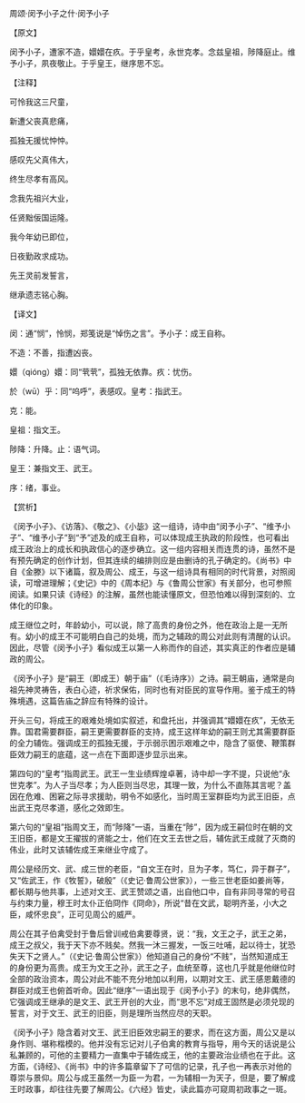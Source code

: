 

周颂·闵予小子之什·闵予小子

【原文】

闵予小子，遭家不造，嬛嬛在疚。于乎皇考，永世克孝。念兹皇祖，陟降庭止。维予小子，夙夜敬止。于乎皇王，继序思不忘。

【注释】

可怜我这三尺童，

新遭父丧真悲痛，

孤独无援忧忡忡。

感叹先父真伟大，

终生尽孝有高风。

念我先祖兴大业，

任贤黜佞国运隆。

我今年幼已即位，

日夜勤政求成功。

先王灵前发誓言，

继承遗志铭心胸。

【译文】

闵：通“悯”，怜悯，郑笺说是“悼伤之言”。予小子：成王自称。

不造：不善，指遭凶丧。

嬛（qióng）嬛：同“茕茕”，孤独无依靠。疚：忧伤。

於（wū）乎：同“呜呼”，表感叹。皇考：指武王。

克：能。

皇祖：指文王。

陟降：升降。止：语气词。

皇王：兼指文王、武王。

序：绪，事业。

【赏析】

《闵予小子》、《访落》、《敬之》、《小毖》这一组诗，诗中由“闵予小子”、“维予小子”、“维予小子”到“予”述及的成王自称，可以体现成王执政的阶段性，也可看出成王政治上的成长和执政信心的逐步确立。这一组内容相关而连贯的诗，虽然不是有预先确定的创作计划，但其连续的编排则应是由删诗的孔子确定的。《尚书》中自《金滕》以下诸篇，叙及周公、成王，与这一组诗具有相同的时代背景，对照阅读，可增进理解；《史记》中的《周本纪》与《鲁周公世家》有关部分，也可参照阅读。如果只读《诗经》的注解，虽然也能读懂原文，但恐怕难以得到深刻的、立体化的印象。

成王继位之时，年龄幼小，可以说，除了高贵的身份之外，他在政治上是一无所有。幼小的成王不可能明白自己的处境，而为之辅政的周公对此则有清醒的认识。因此，尽管《闵予小子》看似成王以第一人称而作的自述，其实真正的作者应是辅政的周公。

《闵予小子》是“嗣王（即成王）朝于庙”（《毛诗序》）之诗。嗣王朝庙，通常是向祖先神灵祷告，表白心迹，祈求保佑，同时也有对臣民的宣导作用。鉴于成王的特殊境遇，这篇告庙之辞应有特殊的设计。

开头三句，将成王的艰难处境如实叙述，和盘托出，并强调其“嬛嬛在疚”，无依无靠。国君需要群臣，嗣王更需要群臣的支持，成王这样年幼的嗣王则尤其需要群臣的全力辅佐。强调成王的孤独无援，于示弱示困示艰难之中，隐含了驱使、鞭策群臣效力嗣王的底蕴，这一点在下面即逐步显示出来。

第四句的“皇考”指周武王。武王一生业绩辉煌卓著，诗中却一字不提，只说他“永世克孝”。为人子当尽孝；为人臣则当尽忠，其理一致，为什么不直陈其言呢？盖因在危难、困窘之际寻求援助，明令不如感化，当时周王室群臣均为武王旧臣，点出武王克尽孝道，感化之效即生。

第六句的“皇祖”指周文王，而“陟降”一语，当重在“陟”，因为成王嗣位时在朝的文王旧臣，都是文王擢拔的贤能之士，他们在文王去世之后，辅佐武王成就了灭商的伟业，此时又该辅佐成王来继业守成了。

周公是经历文、武、成三世的老臣，“自文王在时，旦为子孝，笃仁，异于群子”，又“佐武王，作《牧誓》，破殷”（《史记·鲁周公世家》），一些三世老臣如姜尚等，都长期与他共事，上述对文王、武王赞颂之语，出自他口中，自有非同寻常的号召与约束力量，穆王时太仆正伯冏作《冏命》，所说“昔在文武，聪明齐圣，小大之臣，咸怀忠良”，正可见周公的威严。

周公在其子伯禽受封于鲁后曾训戒伯禽要尊贤，说：“我，文王之子，武王之弟，成王之叔父，我于天下亦不贱矣。然我一沐三握发，一饭三吐哺，起以待士，犹恐失天下之贤人。”（《史记·鲁周公世家》）他知道自己的身份“不贱”，当然知道成王的身份更为高贵。成王为文王之孙，武王之子，血统至尊，这也几乎就是他继位时全部的政治资本，周公对此不能不充分地加以利用，以期对文王、武王感恩戴德的群臣对成王也俯首听命。因此“继序”一语出现于《闵予小子》的末句，绝非偶然，它强调成王继承的是文王、武王开创的大业，而“思不忘”对成王固然是必须兑现的誓言，对于文王、武王的旧臣，则是理所当然应尽的天职。

《闵予小子》隐含着对文王、武王旧臣效忠嗣王的要求，而在这方面，周公又是以身作则、堪称楷模的。他并没有忘记对儿子伯禽的教育与指导，用今天的话说是公私兼顾的，可他的主要精力一直集中于辅佐成王，他的主要政治业绩也在于此。这方面，《诗经》、《尚书》中的许多篇章留下了可信的记录，孔子也一再表示对他的尊崇与景仰。周公与成王虽然一为臣一为君，一为辅相一为天子，但是，要了解成王时政事，却往往先要了解周公。《六经》皆史，读此篇亦可窥周初政事之一斑。

